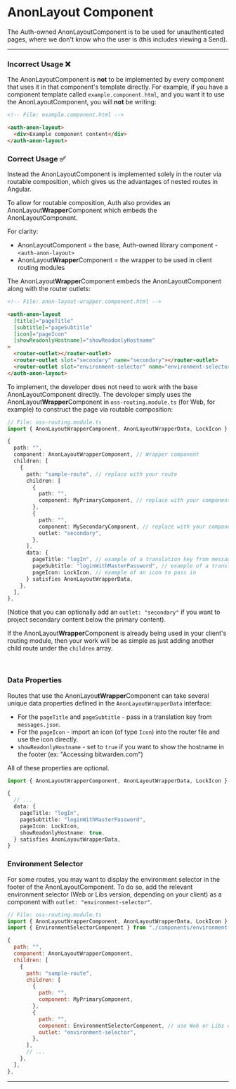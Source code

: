 

<Meta of={stories} />

# AnonLayout Component

The Auth-owned AnonLayoutComponent is to be used for unauthenticated pages, where we don't know who
the user is (this includes viewing a Send).

---

### Incorrect Usage ❌

The AnonLayoutComponent is **not** to be implemented by every component that uses it in that
component's template directly. For example, if you have a component template called
`example.component.html`, and you want it to use the AnonLayoutComponent, you will **not** be
writing:

```html
<!-- File: example.component.html -->

<auth-anon-layout>
  <div>Example component content</div>
</auth-anon-layout>
```

### Correct Usage ✅

Instead the AnonLayoutComponent is implemented solely in the router via routable composition, which
gives us the advantages of nested routes in Angular.

To allow for routable composition, Auth also provides an AnonLayout**Wrapper**Component which embeds
the AnonLayoutComponent.

For clarity:

- AnonLayoutComponent = the base, Auth-owned library component - `<auth-anon-layout>`
- AnonLayout**Wrapper**Component = the wrapper to be used in client routing modules

The AnonLayout**Wrapper**Component embeds the AnonLayoutComponent along with the router outlets:

```html
<!-- File: anon-layout-wrapper.component.html -->

<auth-anon-layout
  [title]="pageTitle"
  [subtitle]="pageSubtitle"
  [icon]="pageIcon"
  [showReadonlyHostname]="showReadonlyHostname"
>
  <router-outlet></router-outlet>
  <router-outlet slot="secondary" name="secondary"></router-outlet>
  <router-outlet slot="environment-selector" name="environment-selector"></router-outlet>
</auth-anon-layout>
```

To implement, the developer does not need to work with the base AnonLayoutComponent directly. The
devoloper simply uses the AnonLayout**Wrapper**Component in `oss-routing.module.ts` (for Web, for
example) to construct the page via routable composition:

```typescript
// File: oss-routing.module.ts
import { AnonLayoutWrapperComponent, AnonLayoutWrapperData, LockIcon } from "@bitwarden/auth/angular";

{
  path: "",
  component: AnonLayoutWrapperComponent, // Wrapper component
  children: [
    {
      path: "sample-route", // replace with your route
      children: [
        {
          path: "",
          component: MyPrimaryComponent, // replace with your component
        },
        {
          path: "",
          component: MySecondaryComponent, // replace with your component (or remove this secondary outlet object entirely if not needed)
          outlet: "secondary",
        },
      ],
      data: {
        pageTitle: "logIn", // example of a translation key from messages.json
        pageSubtitle: "loginWithMasterPassword", // example of a translation key from messages.json
        pageIcon: LockIcon, // example of an icon to pass in
      } satisfies AnonLayoutWrapperData,
    },
  ],
},
```

(Notice that you can optionally add an `outlet: "secondary"` if you want to project secondary
content below the primary content).

If the AnonLayout**Wrapper**Component is already being used in your client's routing module, then
your work will be as simple as just adding another child route under the `children` array.

<br />

### Data Properties

Routes that use the AnonLayou**tWrapper**Component can take several unique data properties defined
in the `AnonLayoutWrapperData` interface:

- For the `pageTitle` and `pageSubtitle` - pass in a translation key from `messages.json`.
- For the `pageIcon` - import an icon (of type `Icon`) into the router file and use the icon
  directly.
- `showReadonlyHostname` - set to `true` if you want to show the hostname in the footer (ex:
  "Accessing bitwarden.com")

All of these properties are optional.

```typescript
import { AnonLayoutWrapperComponent, AnonLayoutWrapperData, LockIcon } from "@bitwarden/auth/angular";

{
  // ...
  data: {
    pageTitle: "logIn",
    pageSubtitle: "loginWithMasterPassword",
    pageIcon: LockIcon,
    showReadonlyHostname: true,
  } satisfies AnonLayoutWrapperData,
}
```

### Environment Selector

For some routes, you may want to display the environment selector in the footer of the
AnonLayoutComponent. To do so, add the relevant environment selector (Web or Libs version, depending
on your client) as a component with `outlet: "environment-selector"`.

```javascript
// File: oss-routing.module.ts
import { AnonLayoutWrapperComponent, AnonLayoutWrapperData, LockIcon } from "@bitwarden/auth/angular";
import { EnvironmentSelectorComponent } from "./components/environment-selector/environment-selector.component";

{
  path: "",
  component: AnonLayoutWrapperComponent,
  children: [
    {
      path: "sample-route",
      children: [
        {
          path: "",
          component: MyPrimaryComponent,
        },
        {
          path: "",
          component: EnvironmentSelectorComponent, // use Web or Libs component depending on your client
          outlet: "environment-selector",
        },
      ],
      // ...
    },
  ],
},
```

---

<Story of={stories.WithSecondaryContent} />
